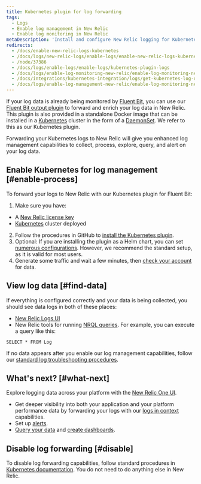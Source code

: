 ```yaml
---
title: Kubernetes plugin for log forwarding
tags:
  - Logs
  - Enable log management in New Relic
  - Enable log monitoring in New Relic
metaDescription: 'Install and configure New Relic logging for Kubernetes, so you can use enhanced log management capabilities.'
redirects:
  - /docs/enable-new-relic-logs-kubernetes
  - /docs/logs/new-relic-logs/enable-logs/enable-new-relic-logs-kubernetes
  - /node/37386
  - /docs/logs/enable-logs/enable-logs/kubernetes-plugin-logs
  - /docs/logs/enable-log-monitoring-new-relic/enable-log-monitoring-new-relic/kubernetes-plugin-log-forwarding
  - /docs/integrations/kubernetes-integration/logs/get-kubernetes-log-data
  - /docs/logs/enable-log-management-new-relic/enable-log-monitoring-new-relic/kubernetes-plugin-log-forwarding
---
```


If your log data is already being monitored by [Fluent Bit](https://fluentbit.io/), you can use our [Fluent Bit output plugin](https://github.com/newrelic/newrelic-fluent-bit-output) to forward and enrich your log data in New Relic. This plugin is also provided in a standalone Docker image that can be installed in a [Kubernetes](https://kubernetes.io/) cluster in the form of a [DaemonSet](https://kubernetes.io/docs/concepts/workloads/controllers/daemonset/). We refer to this as our Kubernetes plugin.

Forwarding your Kubernetes logs to New Relic will give you enhanced log management capabilities to collect, process, explore, query, and alert on your log data.

## Enable Kubernetes for log management [#enable-process]

To forward your logs to New Relic with our Kubernetes plugin for Fluent Bit:

1. Make sure you have:

* A [New Relic license key](/docs/apis/intro-apis/new-relic-api-keys/#ingest-license-key)
* [Kubernetes](https://kubernetes.io/docs/setup/) cluster deployed

2. Follow the procedures in GitHub to [install the Kubernetes plugin](https://github.com/newrelic/helm-charts/tree/master/charts/newrelic-logging#installation).
3. Optional: If you are installing the plugin as a Helm chart, you can set [numerous configurations](https://github.com/newrelic/helm-charts/tree/master/charts/newrelic-logging#configuration). However, we recommend the standard setup, as it is valid for most users.
4. Generate some traffic and wait a few minutes, then [check your account](#find-data) for data.

## View log data [#find-data]

If everything is configured correctly and your data is being collected, you should see data logs in both of these places:

* [New Relic Logs UI](https://one.newrelic.com/launcher/logger.log-launcher)
* New Relic tools for running [NRQL queries](/docs/chart-builder/use-chart-builder/choose-data/use-advanced-nrql-mode-specify-data). For example, you can execute a query like this:

```
SELECT * FROM Log
```

If no data appears after you enable our log management capabilities, follow our [standard log troubleshooting procedures](/docs/logs/log-management/troubleshooting/no-log-data-appears-ui/).

## What's next? [#what-next]

Explore logging data across your platform with the [New Relic One UI](/docs/logs/log-management/ui-data/use-logs-ui/).

* Get deeper visibility into both your application and your platform performance data by forwarding your logs with our [logs in context](/docs/logs/enable-log-management-new-relic/configure-logs-context/configure-logs-context-apm-agents/) capabilities.
* Set up [alerts](/docs/alerts-applied-intelligence/new-relic-alerts/alert-conditions/create-alert-conditions/).
* [Query your data](/docs/query-your-data/explore-query-data/get-started/introduction-querying-new-relic-data/) and [create dashboards](/docs/query-your-data/explore-query-data/dashboards/introduction-dashboards/).

## Disable log forwarding [#disable]

To disable log forwarding capabilities, follow standard procedures in [Kubernetes documentation](https://github.com/newrelic/helm-charts/tree/master/charts/newrelic-logging#installation). You do not need to do anything else in New Relic.
